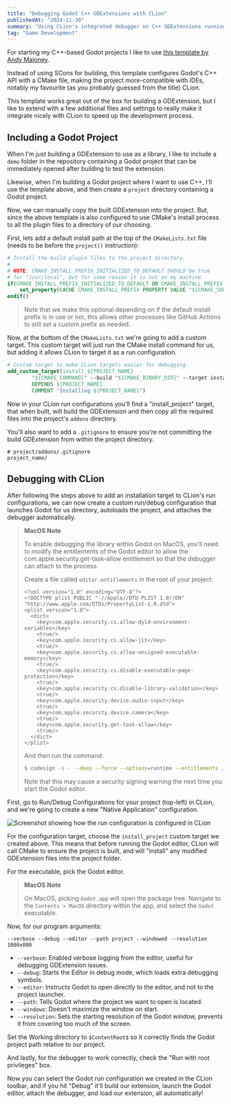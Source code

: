 ```yaml
---
title: "Debugging Godot C++ GDExtensions with CLion"
publishedAt: "2024-11-30"
summary: "Using CLion's integrated debugger on C++ GDExtensions running in the Godot editor."
tag: "Game Development"
---
```


For starting my C++-based Godot projects I like to use [this template by Andy Maloney](https://github.com/asmaloney/GDExtensionTemplate).

Instead of using SCons for building, this template configures Godot's C++ API with a CMake file, making the project more-compatible with IDEs, notably my favourite (as you probably guessed from the title) CLion.

This template works great out of the box for building a GDExtension, but I like to extend with a few additional files and settings to really make it integrate nicely with CLion to speed up the development process.

## Including a Godot Project

When I'm just building a GDExtension to use as a library, I like to include a `demo` folder in the repository containing a Godot project that can be immediately opened after building to test the extension.

Likewise, when I'm building a Godot project where I want to use C++, I'll use the template above, and then create a `project` directory containing a Godot project.

Now, we can manually copy the built GDExtension into the project. But, since the above template is also configured to use CMake's install process to all the plugin files to a directory of our choosing.

First, lets add a default install path at the top of the `CMakeLists.txt` file (needs to be before the `project()` instruction):

```cmake
# Install the build plugin files to the project directory.
#
# NOTE: CMAKE_INSTALL_PREFIX_INITIALIZED_TO_DEFAULT SHOULD be true
# for "/usr/local", but for some reason it is not on my machine.
if(CMAKE_INSTALL_PREFIX_INITIALIZED_TO_DEFAULT OR CMAKE_INSTALL_PREFIX STREQUAL "/usr/local")
    set_property(CACHE CMAKE_INSTALL_PREFIX PROPERTY VALUE "${CMAKE_SOURCE_DIR}/project/addons")
endif()
```

> Note that we make this optional depending on if the default install prefix is in use or not, this allows other processes like GitHub Actions to still set a custom prefix as needed.

Now, at the bottom of the `CMakeLists.txt` we're going to add a custom target. This custom target will just run the CMake install command for us, but adding it allows CLion to target it as a run configuration.

```cmake
# Custom target to make CLion targets easier for debugging.
add_custom_target(install_${PROJECT_NAME}
        "${CMAKE_COMMAND}" --build "${CMAKE_BINARY_DIR}" --target install
        DEPENDS ${PROJECT_NAME}
        COMMENT "Installing ${PROJECT_NAME}")
```

Now in your CLion run configurations you'll find a "install_project" target, that when built, will build the GDExtension and then copy all the required files into the project's `addons` directory.

You'll also want to add a `.gitignore` to ensure you're not committing the build GDExtension from within the project directory.

```gitignore
# project/addons/.gitignore
project_name/
```

## Debugging with CLion

After following the steps above to add an installation target to CLion's run configurations, we can now create a custom run/debug configuration that launches Godot for us directory, autoloads the project, and attaches the debugger automatically.

> **MacOS Note**
>
> To enable debugging the library within Godot on MacOS, you'll need to modify the entitlements of the Godot editor to allow the com.apple.security.get-task-allow entitlement so that the debugger can attach to the process.
>
> Create a file called `editor.entitlements` in the root of your project:
> ```
> <?xml version="1.0" encoding="UTF-8"?>
> <!DOCTYPE plist PUBLIC "-//Apple//DTD PLIST 1.0//EN" "http://www.apple.com/DTDs/PropertyList-1.0.dtd">
> <plist version="1.0">
>   <dict>
>     <key>com.apple.security.cs.allow-dyld-environment-variables</key>
>     <true/>
>     <key>com.apple.security.cs.allow-jit</key>
>     <true/>
>     <key>com.apple.security.cs.allow-unsigned-executable-memory</key>
>     <true/>
>     <key>com.apple.security.cs.disable-executable-page-protection</key>
>     <true/>
>     <key>com.apple.security.cs.disable-library-validation</key>
>     <true/>
>     <key>com.apple.security.device.audio-input</key>
>     <true/>
>     <key>com.apple.security.device.camera</key>
>     <true/>
>     <key>com.apple.security.get-task-allow</key>
>     <true/>
>   </dict>
> </plist>
> ```
>
> And then run the command:
> ```bash
> $ codesign -s - --deep --force --options=runtime --entitlements ./editor.entitlements /Applications/Godot.app
> ```
>
> Note that this may cause a security signing warning the next time you start the Godot editor.

First, go to Run/Debug Configurations for your project (top-left) in CLion, and we're going to create a new "Native Application" configuration.

![Screenshot showing how the run configuration is configured in CLion](/images/posts/debugging-cpp-godot-extensions/run_configuration.png)

For the configuration target, choose the `install_project` custom target we created above. This means that before running the Godot editor, CLion will call CMake to ensure the project is built, and will "install" any modified GDExtension files into the project folder.

For the executable, pick the Godot editor.

> **MacOS Note**
>
> On MacOS, picking `Godot.app` will open the package tree. Navigate to the `Contents > MacOS` directory within the app, and select the `Godot` executable.

Now, for our program arguments:
```
--verbose --debug --editor --path project --windowed --resolution 1000x800
```

- `--verbose`: Enabled verbose logging from the editor, useful for debugging GDExtension issues.
- `--debug`: Starts the Editor in debug mode, which loads extra debugging symbols.
- `--editor`: Instructs Godot to open directly to the editor, and not to the project launcher.
- `--path`: Tells Godot where the project we want to open is located.
- `--windows`: Doesn't maximize the window on start.
- `--resolution`: Sets the starting resolution of the Godot window, prevents it from covering too much of the screen.

Set the Working directory to `$ContentRoot$` so it correctly finds the Godot project path relative to our project.

And lastly, for the debugger to work correctly, check the "Run with root privileges" box.

Now you can select the Godot run configuration we created in the CLion toolbar, and if you hit "Debug" it'll build our extension, launch the Godot editor, attach the debugger, and load our extension, all automatically!
